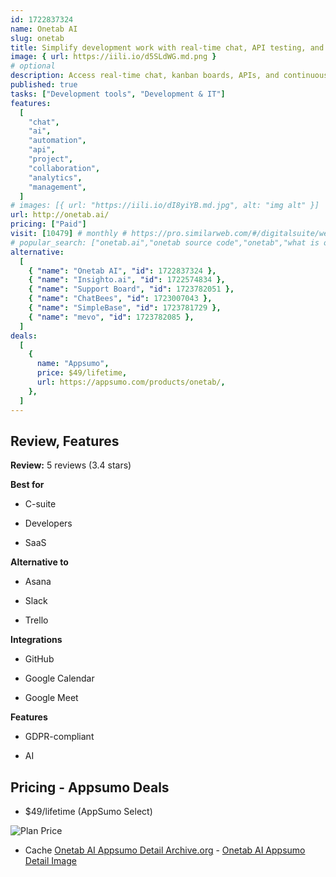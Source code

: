```yaml
---
id: 1722837324
name: Onetab AI
slug: onetab
title: Simplify development work with real-time chat, API testing, and continuous integration and deployment
image: { url: https://iili.io/d5SLdWG.md.png }
# optional
description: Access real-time chat, kanban boards, APIs, and continuous integration and deployment in one placeConnect your datasets and pull valuable data insights using the ChatGPT-like AI assistant
published: true
tasks: ["Development tools", "Development & IT"]
features:
  [
    "chat",
    "ai",
    "automation",
    "api",
    "project",
    "collaboration",
    "analytics",
    "management",
  ]
# images: [{ url: "https://iili.io/dI8yiYB.md.jpg", alt: "img alt" }]
url: http://onetab.ai/
pricing: ["Paid"]
visit: [10479] # monthly # https://pro.similarweb.com/#/digitalsuite/websiteanalysis/home
# popular_search: ["onetab.ai","onetab source code","onetab","what is one tab","npm run publish"]
alternative:
  [
    { "name": "Onetab AI", "id": 1722837324 },
    { "name": "Insighto.ai", "id": 1722574834 },
    { "name": "Support Board", "id": 1723782051 },
    { "name": "ChatBees", "id": 1723007043 },
    { "name": "SimpleBase", "id": 1723781729 },
    { "name": "mevo", "id": 1723782085 },
  ]
deals:
  [
    {
      name: "Appsumo",
      price: $49/lifetime,
      url: https://appsumo.com/products/onetab/,
    },
  ]
---
```


## Review, Features

**Review:** 5 reviews (3.4 stars)

**Best for**

- C-suite

- Developers

- SaaS

**Alternative to**

- Asana

- Slack

- Trello

**Integrations**

- GitHub

- Google Calendar

- Google Meet

**Features**

- GDPR-compliant

- AI

## Pricing - Appsumo Deals

- $49/lifetime (AppSumo Select)

<Img src="https://iili.io/d5gxFvp.png" alt="Plan Price" />

- Cache [Onetab AI Appsumo Detail Archive.org](https://web.archive.org/web/*/https://appsumo.com/products/onetab/) - [Onetab AI Appsumo Detail Image](https://iili.io/d5g5lef.png)
